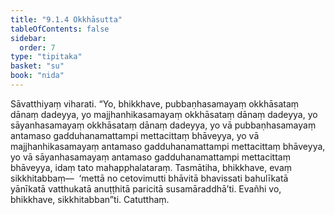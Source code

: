 ```yaml
---
title: "9.1.4 Okkhāsutta"
tableOfContents: false
sidebar:
  order: 7
type: "tipitaka"
basket: "su"
book: "nida"
---
```



<DynamicBreadcrumb />

<Division number="226" book="nida" bookNo="12" page="455">

<Paragraph number="1218" book="nida">
Sāvatthiyaṃ viharati. “Yo, bhikkhave, pubbaṇhasamayaṃ okkhāsataṃ dānaṃ dadeyya, yo majjhanhikasamayaṃ okkhāsataṃ dānaṃ dadeyya, yo sāyanhasamayaṃ okkhāsataṃ dānaṃ dadeyya, yo vā pubbaṇhasamayaṃ antamaso gadduhanamattampi mettacittaṃ bhāveyya, yo vā majjhanhikasamayaṃ antamaso gadduhanamattampi mettacittaṃ bhāveyya, yo vā sāyanhasamayaṃ antamaso gadduhanamattampi mettacittaṃ bhāveyya, idaṃ tato mahapphalataraṃ. Tasmātiha, bhikkhave, evaṃ sikkhitabbaṃ—  ‘mettā no cetovimutti bhāvitā bhavissati bahulīkatā yānīkatā vatthukatā anuṭṭhitā paricitā susamāraddhā’ti. Evañhi vo, bhikkhave, sikkhitabban”ti.

</Paragraph>
</Division>

<Paragraph number="1219" type="center" book="nida">
Catutthaṃ.
</Paragraph>